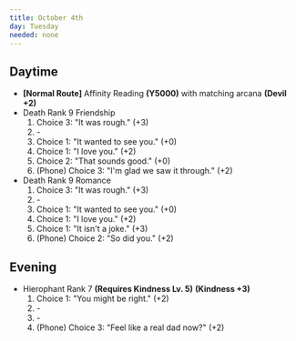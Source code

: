```yaml
---
title: October 4th
day: Tuesday
needed: none
---
```


## Daytime
- **[Normal Route]** Affinity Reading **(Y5000)** with matching arcana **(Devil +2)**
- Death Rank 9 Friendship
    1. Choice 3: "It was rough." (+3)
    1. \-
    1. Choice 1: "It wanted to see you." (+0)
    1. Choice 1: "I love you." (+2)
    1. Choice 2: "That sounds good." (+0)
    1. (Phone) Choice 3: "I'm glad we saw it through." (+2)
- Death Rank 9 Romance
    1. Choice 3: "It was rough." (+3)
    1. \-
    1. Choice 1: "It wanted to see you." (+0)
    1. Choice 1: "I love you." (+2)
    1. Choice 1: "It isn't a joke." (+3)
    1. (Phone) Choice 2: "So did you." (+2)



## Evening
- Hierophant Rank 7 **(Requires Kindness Lv. 5)** **(Kindness +3)**
    1. Choice 1: "You might be right." (+2)
    1. \-
    1. \-
    1. (Phone) Choice 3: "Feel like a real dad now?" (+2)